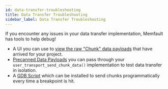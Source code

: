 ```yaml
---
id: data-transfer-troubleshooting
title: Data Transfer Troubleshooting
sidebar_label: Data Transfer Troubleshooting
---
```



If you encounter any issues in your data transfer implementation, Memfault has
tools to help debug!

- A UI you can use to
  [view the raw "Chunk" data payloads](/docs/mcu/test-patterns-for-chunks-endpoint#troubleshooting)
  that have arrived for your project.
- [Precanned Data Payloads](/docs/mcu/test-patterns-for-chunks-endpoint) you can
  pass through your `user_transport_send_chunk_data()` implementation to test
  data transfer in isolation.
- A [GDB Script](/docs/mcu/test-data-collection-with-gdb) which can be installed
  to send chunks programmatically every time a breakpoint is hit.

<EnableServerSideDevelopmentMode />
